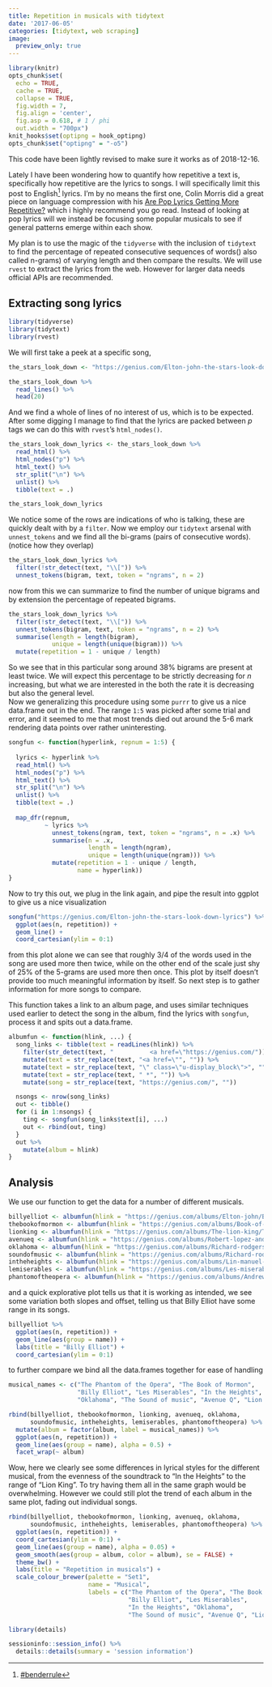 ```yaml
---
title: Repetition in musicals with tidytext
date: '2017-06-05'
categories: [tidytext, web scraping]
image:
  preview_only: true
---
```


```r
library(knitr)
opts_chunk$set(
  echo = TRUE, 
  cache = TRUE,
  collapse = TRUE,
  fig.width = 7, 
  fig.align = 'center',
  fig.asp = 0.618, # 1 / phi
  out.width = "700px")
knit_hooks$set(optipng = hook_optipng)
opts_chunk$set("optipng" = "-o5")
```

:::note
This code have been lightly revised to make sure it works as of 2018-12-16.
:::

Lately I have been wondering how to quantify how repetitive a text is, specifically how repetitive are the lyrics to songs. I will specifically limit this post to English^[[#benderrule](https://thegradient.pub/the-benderrule-on-naming-the-languages-we-study-and-why-it-matters/)] lyrics. I'm by no means the first one, Colin Morris did a great piece on language compression with his [Are Pop Lyrics Getting More Repetitive?](https://pudding.cool/2017/05/song-repetition/) which i highly recommend you go read. Instead of looking at pop lyrics will we instead be focusing some popular musicals to see if general patterns emerge within each show.

My plan is to use the magic of the `tidyverse` with the inclusion of `tidytext` to find the percentage of repeated consecutive sequences of words() also called n-grams) of varying length and then compare the results. We will use `rvest` to extract the lyrics from the web. However for larger data needs official APIs are recommended.

## Extracting song lyrics

```r
library(tidyverse)
library(tidytext)
library(rvest)
```

We will first take a peek at a specific song,

```r
the_stars_look_down <- "https://genius.com/Elton-john-the-stars-look-down-lyrics"

the_stars_look_down %>%
  read_lines() %>%
  head(20)
```

And we find a whole of lines of no interest of us, which is to be expected. After some digging I manage to find that the lyrics are packed between *p* tags we can do this with `rvest`'s `html_nodes()`.

```r
the_stars_look_down_lyrics <- the_stars_look_down %>%
  read_html() %>%
  html_nodes("p") %>%
  html_text() %>%
  str_split("\n") %>%
  unlist() %>%
  tibble(text = .)

the_stars_look_down_lyrics
```

We notice some of the rows are indications of who is talking, these are quickly dealt with by a `filter`. Now we employ our `tidytext` arsenal with `unnest_tokens` and we find all the bi-grams (pairs of consecutive words). (notice how they overlap)

```r
the_stars_look_down_lyrics %>%
  filter(!str_detect(text, "\\[")) %>%
  unnest_tokens(bigram, text, token = "ngrams", n = 2)
```

now from this we can summarize to find the number of unique bigrams and by extension the percentage of repeated bigrams.

```r
the_stars_look_down_lyrics %>%
  filter(!str_detect(text, "\\[")) %>%
  unnest_tokens(bigram, text, token = "ngrams", n = 2) %>%
  summarise(length = length(bigram),
            unique = length(unique(bigram))) %>%
  mutate(repetition = 1 - unique / length)
```

So we see that in this particular song around 38% bigrams are present at least twice. We will expect this percentage to be strictly decreasing for $n$ increasing, but what we are interested in the both the rate it is decreasing but also the general level.  
Now we generalizing this procedure using some `purrr` to give us a nice data.frame out in the end. The range `1:5` was picked after some trial and error, and it seemed to me that most trends died out around the 5-6 mark rendering data points over rather uninteresting. 

```r
songfun <- function(hyperlink, repnum = 1:5) {
  
  lyrics <- hyperlink %>%
  read_html() %>%
  html_nodes("p") %>%
  html_text() %>%
  str_split("\n") %>%
  unlist() %>%
  tibble(text = .)
  
  map_dfr(repnum, 
          ~ lyrics %>% 
            unnest_tokens(ngram, text, token = "ngrams", n = .x) %>%
            summarise(n = .x,
                      length = length(ngram),
                      unique = length(unique(ngram))) %>%
            mutate(repetition = 1 - unique / length,
                   name = hyperlink))
}
```

Now to try this out, we plug in the link again, and pipe the result into ggplot to give us a nice visualization

```r
songfun("https://genius.com/Elton-john-the-stars-look-down-lyrics") %>%
  ggplot(aes(n, repetition)) +
  geom_line() +
  coord_cartesian(ylim = 0:1)
```

from this plot alone we can see that roughly 3/4 of the words used in the song are used more then twice, while on the other end of the scale just shy of 25% of the 5-grams are used more then once. This plot by itself doesn't provide too much meaningful information by itself. So next step is to gather information for more songs to compare.  

This function takes a link to an album page, and uses similar techniques used earlier to detect the song in the album, find the lyrics with `songfun`, process it and spits out a data.frame. 

```r
albumfun <- function(hlink, ...) { 
  song_links <- tibble(text = readLines(hlink)) %>%
    filter(str_detect(text, "          <a href=\"https://genius.com/")) %>%
    mutate(text = str_replace(text, "<a href=\"", "")) %>%
    mutate(text = str_replace(text, "\" class=\"u-display_block\">", "")) %>%
    mutate(text = str_replace(text, " *", "")) %>%
    mutate(song = str_replace(text, "https://genius.com/", ""))

  nsongs <- nrow(song_links)
  out <- tibble()
  for (i in 1:nsongs) {
    ting <- songfun(song_links$text[i], ...)
    out <- rbind(out, ting)
  }
  out %>%
    mutate(album = hlink)
}
```

## Analysis

We use our function to get the data for a number of different musicals.

```r
billyelliot <- albumfun(hlink = "https://genius.com/albums/Elton-john/Billy-elliot-the-musical-original-london-cast-recording")
thebookofmormon <- albumfun(hlink = "https://genius.com/albums/Book-of-mormon/The-book-of-mormon-original-broadway-recording")
lionking <- albumfun(hlink = "https://genius.com/albums/The-lion-king/The-lion-king-original-broadway-cast-recording")
avenueq <- albumfun(hlink = "https://genius.com/albums/Robert-lopez-and-jeff-marx/Avenue-q-original-broadway-cast-recording")
oklahoma <- albumfun(hlink = "https://genius.com/albums/Richard-rodgers/Oklahoma-original-motion-picture-soundtrack")
soundofmusic <- albumfun(hlink = "https://genius.com/albums/Richard-rodgers/The-sound-of-music-original-soundtrack-recording")
intheheights <- albumfun(hlink = "https://genius.com/albums/Lin-manuel-miranda/In-the-heights-original-broadway-cast-recording")
lemiserables <- albumfun(hlink = "https://genius.com/albums/Les-miserables-original-broadway-cast/Les-miserables-1987-original-broadway-cast")
phantomoftheopera <- albumfun(hlink = "https://genius.com/albums/Andrew-lloyd-webber/The-phantom-of-the-opera-original-london-cast-recording")
```

and a quick explorative plot tells us that it is working as intended, we see some variation both slopes and offset, telling us that Billy Elliot have some range in its songs. 

```r
billyelliot %>%
  ggplot(aes(n, repetition)) +
  geom_line(aes(group = name)) +
  labs(title = "Billy Elliot") +
  coord_cartesian(ylim = 0:1)
```

to further compare we bind all the data.frames together for ease of handling

```r
musical_names <- c("The Phantom of the Opera", "The Book of Mormon", 
                   "Billy Elliot", "Les Miserables", "In the Heights", 
                   "Oklahoma", "The Sound of music", "Avenue Q", "Lion King")

rbind(billyelliot, thebookofmormon, lionking, avenueq, oklahoma,
      soundofmusic, intheheights, lemiserables, phantomoftheopera) %>%
  mutate(album = factor(album, label = musical_names)) %>%
  ggplot(aes(n, repetition)) +
  geom_line(aes(group = name), alpha = 0.5) +
  facet_wrap(~ album)
```

Wow, here we clearly see some differences in lyrical styles for the different musical, from the evenness of the soundtrack to "In the Heights" to the range of "Lion King". To try having them all in the same graph would be overwhelming. However we could still plot the trend of each album in the same plot, fading out individual songs.

```r
rbind(billyelliot, thebookofmormon, lionking, avenueq, oklahoma,
      soundofmusic, intheheights, lemiserables, phantomoftheopera) %>%
  ggplot(aes(n, repetition)) +
  coord_cartesian(ylim = 0:1) +
  geom_line(aes(group = name), alpha = 0.05) +
  geom_smooth(aes(group = album, color = album), se = FALSE) +
  theme_bw() +
  labs(title = "Repetition in musicals") +
  scale_colour_brewer(palette = "Set1",
                      name = "Musical",
                      labels = c("The Phantom of the Opera", "The Book of Mormon", 
                                 "Billy Elliot", "Les Miserables",
                                 "In the Heights", "Oklahoma", 
                                 "The Sound of music", "Avenue Q", "Lion King"))
```

```r
library(details) 

sessioninfo::session_info() %>%
  details::details(summary = 'session information')
```
